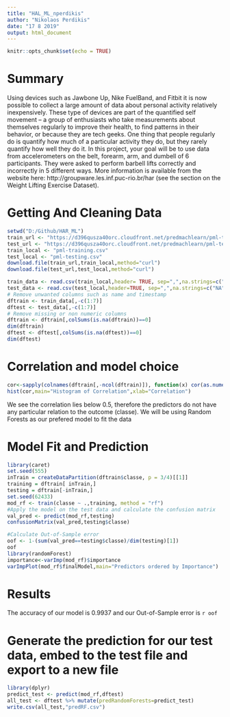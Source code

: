 ```yaml
---
title: "HAL_ML_nperdikis"
author: "Nikolaos Perdikis"
date: "17 8 2019"
output: html_document
---
```


```r
knitr::opts_chunk$set(echo = TRUE)
```

# Summary

Using devices such as Jawbone Up, Nike FuelBand, and Fitbit it is now possible to collect a large amount of data about personal activity relatively inexpensively. These type of devices are part of the quantified self movement – a group of enthusiasts who take measurements about themselves regularly to improve their health, to find patterns in their behavior, or because they are tech geeks. One thing that people regularly do is quantify how much of a particular activity they do, but they rarely quantify how well they do it. In this project, your goal will be to use data from accelerometers on the belt, forearm, arm, and dumbell of 6 participants. They were asked to perform barbell lifts correctly and incorrectly in 5 different ways. More information is available from the website here: http://groupware.les.inf.puc-rio.br/har (see the section on the Weight Lifting Exercise Dataset).

# Getting And Cleaning Data

```r
setwd("D:/Github/HAR_ML")
train_url <- "https://d396qusza40orc.cloudfront.net/predmachlearn/pml-training.csv"
test_url <- "https://d396qusza40orc.cloudfront.net/predmachlearn/pml-testing.csv"
train_local <- "pml-training.csv"
test_local <- "pml-testing.csv"
download.file(train_url,train_local,method="curl")
download.file(test_url,test_local,method="curl")

train_data <- read.csv(train_local,header= TRUE, sep=",",na.strings=c("NA",""))
test_data <- read.csv(test_local,header=TRUE, sep=",",na.strings=c("NA",""))
# Remove unwanted columns such as name and timestamp
dftrain <- train_data[,-c(1:7)]
dftest <- test_data[,-c(1:7)]
# Remove missing or non numeric columns
dftrain <- dftrain[,colSums(is.na(dftrain))==0]
dim(dftrain)
dftest <- dftest[,colSums(is.na(dftest))==0]
dim(dftest)

```
# Correlation and model choice

```r
cor<-sapply(colnames(dftrain[,-ncol(dftrain)]), function(x) cor(as.numeric(dftrain[,x]), as.numeric(dftrain[,"classe"])))
hist(cor,main="Histogram of Correlation",xlab="Correlation")

```

We see the correlation lies below 0.5, therefore the predictors do not have any particular relation to the outcome (classe). We will be using Random Forests as our prefered model to fit the data

# Model Fit and Prediction

``` r
library(caret)
set.seed(555)
inTrain = createDataPartition(dftrain$classe, p = 3/4)[[1]]
training = dftrain[ inTrain,]
testing = dftrain[-inTrain,]
set.seed(62433)
mod_rf <- train(classe ~ .,training, method = "rf")
#Apply the model on the test data and calculate the confusion matrix 
val_pred <- predict(mod_rf,testing)
confusionMatrix(val_pred,testing$classe)

#Calculate Out-of-Sample error
oof <- 1-(sum(val_pred==testing$classe)/dim(testing)[1])
oof
library(randomForest)
importance<-varImp(mod_rf)$importance
varImpPlot(mod_rf$finalModel,main="Predictors ordered by Importance")
```
# Results

The accuracy of our model is 0.9937 and our Out-of-Sample error is `r oof`

# Generate the prediction for our test data, embed to the test file and export to a new file
```r

library(dplyr)
predict_test <- predict(mod_rf,dftest)
all_test <- dftest %>% mutate(predRandomForests=predict_test)
write.csv(all_test,"predRF.csv")

```

